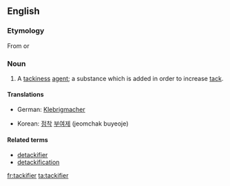 ==English==

===Etymology===

From {{suffix|tack|ifier}} or {{suffix|tackify|er}}

===Noun===
{{en-noun}}

# {{manufacturing|chemistry}} A [[tackiness]] [[agent]]; a substance which is added in order to increase [[tack]].

====Translations====
{{trans-top|tackiness agent}}
* German: [[Klebrigmacher]] {{m}}
{{trans-mid}}
* Korean: [[점착]] [[부여제]] (jeomchak buyeoje)
{{trans-bottom}}

====Related terms====
* [[detackifier]]
* [[detackification]]

[[fr:tackifier]]
[[ta:tackifier]]
